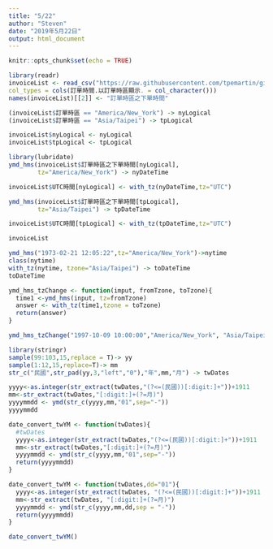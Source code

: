 ```yaml
---
title: "5/22"
author: "Steven"
date: "2019年5月22日"
output: html_document
---
```


```r
knitr::opts_chunk$set(echo = TRUE)
```

```r
library(readr)
invoiceList <- read_csv("https://raw.githubusercontent.com/tpemartin/github-data/master/invoiceList.csv",
col_types = cols(訂單時間.以訂單時區顯示. = col_character()))
names(invoiceList)[[2]] <- "訂單時區之下單時間"
```

```r
(invoiceList$訂單時區 == "America/New_York") -> nyLogical
(invoiceList$訂單時區 == "Asia/Taipei") -> tpLogical

invoiceList$nyLogical <- nyLogical
invoiceList$tpLogical <- tpLogical

library(lubridate)
ymd_hms(invoiceList$訂單時區之下單時間[nyLogical],
        tz="America/New_York") -> nyDateTime

invoiceList$UTC時間[nyLogical] <- with_tz(nyDateTime,tz="UTC")

ymd_hms(invoiceList$訂單時區之下單時間[tpLogical],
        tz="Asia/Taipei") -> tpDateTime

invoiceList$UTC時間[tpLogical] <- with_tz(tpDateTime,tz="UTC")

invoiceList
```

```r
ymd_hms("1973-02-21 12:05:22",tz="America/New_York")->nytime
class(nytime)
with_tz(nytime, tzone="Asia/Taipei") -> toDateTime
toDateTime
```

```r
ymd_hms_tzChange <- function(imput, fromTzone, toTzone){
  time1 <-ymd_hms(input, tz=fromTzone)
  answer <- with_tz(time1,tzone = toTzone)
  return(answer)
}
```

```r
ymd_hms_tzChange("1997-10-09 10:00:00","America/New_York", "Asia/Taipei")
```

```r
library(stringr)
sample(99:103,15,replace = T)-> yy
sample(1:12,15,replace=T)-> mm
str_c("民國",str_pad(yy,3,"left","0"),"年",mm,"月") -> twDates
```

```r
yyyy<-as.integer(str_extract(twDates,"(?<=(民國))[:digit:]+"))+1911
mm<-str_extract(twDates,"[:digit:]+(?=月)")
yyyymmdd <- ymd(str_c(yyyy,mm,"01",sep="-"))
yyyymmdd
```

```r
date_convert_twYM <- function(twDates){
  #twDates
  yyyy<-as.integer(str_extract(twDates,"(?<=(民國))[:digit:]+"))+1911
  mm<-str_extract(twDates,"[:digit:]+(?=月)")
  yyyymmdd <- ymd(str_c(yyyy,mm,"01",sep="-"))
  return(yyyymmdd)
}
```

```r
date_convert_twYM <- function(twDates,dd="01"){
  yyyy<-as.integer(str_extract(twDates, "(?<=(民國))[:digit:]+"))+1911
  mm<-str_extract(twDates, "[:digit:]+(?=月)")
  yyyymmdd <- ymd(str_c(yyyy,mm,dd,sep = "-"))
  return(yyyymmdd)
}
```

```r
date_convert_twYM()
```


